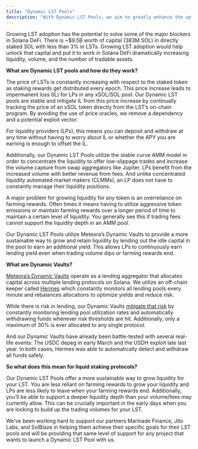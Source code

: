 ```yaml
---
title: "Dynamic LST Pools"
description: "With Dynamic LST Pools, we aim to greatly enhance the options for both LST creators, liquidity providers, and users to grow liquidity and promote the adoption of liquid staking tokens on Solana."
---
```


Growing LST adoption has the potential to solve some of the major blockers in Solana DeFi. There is \~$9.5B worth of capital (383M SOL) in directly staked SOL with less than 3% in LSTs. Growing LST adoption would help unlock that capital and put it to work in Solana DeFi dramatically increasing liquidity, volume, and the number of tradable assets.

**What are Dynamic LST pools and how do they work?**

The price of LSTs is constantly increasing with respect to the staked token as staking rewards get distributed every epoch. This price increase leads to impermanent loss (IL) for LPs in any xSOL/SOL pool. Our Dynamic LST pools are stable and mitigate IL from this price increase by continually tracking the price of an xSOL token directly from the LST’s on-chain program. By avoiding the use of price oracles, we remove a dependency and a potential exploit vector.

For liquidity providers (LPs), this means you can deposit and withdraw at any time without having to worry about IL or whether the APY you are earning is enough to offset the IL.

Additionally, our Dynamic LST Pools utilize the stable curve AMM model in order to concentrate the liquidity to offer low-slippage trades and increase the volume capture from swap aggregators like Jupiter. LPs benefit from the increased volume with better revenue from fees. And unlike concentrated liquidity automated market makers (CLMMs), an LP does not have to constantly manage their liquidity positions.

A major problem for growing liquidity for any token is an overreliance on farming rewards. Often times it means having to utilize aggressive token emissions or maintain farming rewards over a longer period of time to maintain a certain level of liquidity. You generally see this if trading fees cannot support the liquidity depth in an AMM pool.

Our Dynamic LST Pools utilize Meteora’s Dynamic Vaults to provide a more sustainable way to grow and retain liquidity by lending out the idle capital in the pool to earn an additional yield. This allows LPs to continuously earn lending yield even when trading volume dips or farming rewards end.

**What are Dynamic Vaults?**

[Meteora’s Dynamic Vaults](/dynamic-vault-integration/dynamic-vaults/dynamic-vaults-overview) operate as a lending aggregator that allocates capital across multiple lending protocols on Solana. We utilize an off-chain keeper called [Hermes](/dynamic-vault-integration/dynamic-vaults/hermes-meteoras-keeper) which constantly monitors all lending pools every minute and rebalances allocations to optimize yields and reduce risk.

While there is risk in lending, our Dynamic Vaults [mitigate that risk](/dynamic-vault-integration/dynamic-vaults/security) by constantly monitoring lending pool utilization rates and automatically withdrawing funds whenever risk thresholds are hit. Additionally, only a maximum of 30% is ever allocated to any single protocol.

And our Dynamic Vaults have already been battle-tested with several real-life events: The USDC depeg in early March and the USDH exploit late last year. In both cases, Hermes was able to automatically detect and withdraw all funds safely.

**So what does this mean for liquid staking protocols?**

Our Dynamic LST Pools offer a more sustainable way to grow liquidity for your LST. You are less reliant on farming rewards to grow your liquidity and LPs are less likely to leave when your farming rewards end. Additionally, you’ll be able to support a deeper liquidity depth than your volume/fees may currently allow. This can be crucially important in the early days when you are looking to build up the trading volumes for your LST.

We’ve been working hard to support our partners Marinade Finance, Jito Labs, and SolBlaze in helping them achieve their specific goals for their LST pools and will be providing that same level of support for any project that wants to launch a Dynamic LST Pool with us.
